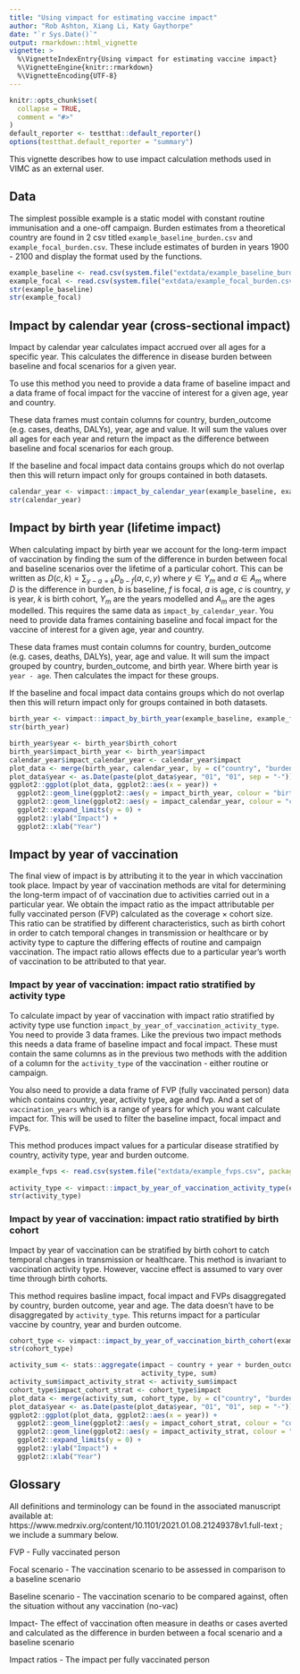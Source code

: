 ```yaml
---
title: "Using vimpact for estimating vaccine impact"
author: "Rob Ashton, Xiang Li, Katy Gaythorpe"
date: "`r Sys.Date()`"
output: rmarkdown::html_vignette
vignette: >
  %\VignetteIndexEntry{Using vimpact for estimating vaccine impact}
  %\VignetteEngine{knitr::rmarkdown}
  %\VignetteEncoding{UTF-8}
---
```


```r
knitr::opts_chunk$set(
  collapse = TRUE,
  comment = "#>"
)
default_reporter <- testthat::default_reporter()
options(testthat.default_reporter = "summary")
```

This vignette describes how to use impact calculation methods used in VIMC as an external user.

## Data

The simplest possible example is a static model with constant routine immunisation and a one-off campaign. Burden estimates from a theoretical country are found in 2 csv titled `example_baseline_burden.csv` and `example_focal_burden.csv`. These include estimates of burden in years 1900 - 2100 and display the format used by the functions.

```r
example_baseline <- read.csv(system.file("extdata/example_baseline_burden.csv", package = "vimpact"))
example_focal <- read.csv(system.file("extdata/example_focal_burden.csv", package = "vimpact"))
str(example_baseline)
str(example_focal)
```


## Impact by calendar year (cross-sectional impact)

Impact by calendar year calculates impact accrued over all ages for a specific year. This calculates the difference in disease burden between baseline and focal scenarios for a given year.

To use this method you need to provide a data frame of baseline impact and a data frame of focal impact for the vaccine of interest for a given age, year and country.

These data frames must contain columns for country, burden_outcome (e.g. cases, deaths, DALYs), year, age and value. It will sum the values over all ages for each year and return the impact as the difference between baseline and focal scenarios for each group.

If the baseline and focal impact data contains groups which do not overlap then this will return impact only for groups contained in both datasets.

```r
calendar_year <- vimpact::impact_by_calendar_year(example_baseline, example_focal)
str(calendar_year)
```

## Impact by birth year (lifetime impact)

When calculating impact by birth year we account for the long-term impact of vaccination by finding the sum of the difference in burden between focal and baseline scenarios over the lifetime of a particular cohort. This can be written as $D(c, k) = \sum_{y-a=k}D_{b-f}(a, c, y)$ where $y \in Y_{m}$ and $a \in A_{m}$ where $D$ is the difference in burden, $b$ is baseline, $f$ is focal, $a$ is age, $c$ is country, $y$ is year, $k$ is birth cohort, $Y_{m}$ are the years modelled and $A_{m}$ are the ages modelled. This requires the same data as `impact_by_calendar_year`. You need to provide data frames containing baseline and focal impact for the vaccine of interest for a given age, year and country.

These data frames must contain columns for country, burden_outcome (e.g. cases, deaths, DALYs), year, age and value. It will sum the impact grouped by country, burden_outcome, and birth year. Where birth year is `year - age`. Then calculates the impact for these groups.

If the baseline and focal impact data contains groups which do not overlap then this will return impact only for groups contained in both datasets.

```r
birth_year <- vimpact::impact_by_birth_year(example_baseline, example_focal)
str(birth_year)
```

```r
birth_year$year <- birth_year$birth_cohort
birth_year$impact_birth_year <- birth_year$impact
calendar_year$impact_calendar_year <- calendar_year$impact
plot_data <- merge(birth_year, calendar_year, by = c("country", "burden_outcome", "year"))
plot_data$year <- as.Date(paste(plot_data$year, "01", "01", sep = "-"))
ggplot2::ggplot(plot_data, ggplot2::aes(x = year)) +
  ggplot2::geom_line(ggplot2::aes(y = impact_birth_year, colour = "birth year")) +
  ggplot2::geom_line(ggplot2::aes(y = impact_calendar_year, colour = "calendar year")) + 
  ggplot2::expand_limits(y = 0) + 
  ggplot2::ylab("Impact") + 
  ggplot2::xlab("Year")
```

## Impact by year of vaccination

The final view of impact is by attributing it to the year in which vaccination took place. Impact by year of vaccination methods are vital for determining the long-term impact of of vaccination due to activities carried out in a particular year. We obtain the impact ratio as the impact attributable per fully vaccinated person (FVP) calculated as the coverage × cohort size. This ratio can be stratified by different characteristics, such as birth cohort in order to catch temporal changes in transmission or healthcare or by activity type to capture the differing effects of routine and campaign vaccination. The impact ratio allows effects due to a particular year’s worth of vaccination to be attributed to that year.

### Impact by year of vaccination: impact ratio stratified by activity type

To calculate impact by year of vaccination with impact ratio stratified by activity type use function `impact_by_year_of_vaccination_activity_type`. You need to provide 3 data frames. Like the previous two impact methods this needs a data frame of baseline impact and focal impact. These must contain the same columns as in the previous two methods with the addition of a column for the `activity_type` of the vaccination - either routine or campaign.

You also need to provide a data frame of FVP (fully vaccinated person) data which contains country, year, activity type, age and fvp. And a set of `vaccination_years` which is a range of years for which you want calculate impact for. This will be used to filter the baseline impact, focal impact and FVPs.

This method produces impact values for a particular disease stratified by country, activity type, year and burden outcome.

```r
example_fvps <- read.csv(system.file("extdata/example_fvps.csv", package = "vimpact"))
  
activity_type <- vimpact::impact_by_year_of_vaccination_activity_type(example_baseline, example_focal, example_fvps, 2000:2030)
str(activity_type)
```

### Impact by year of vaccination: impact ratio stratified by birth cohort

Impact by year of vaccination can be stratified by birth cohort to catch temporal changes in transmission or healthcare. This method is invariant to vaccination activity type. However, vaccine effect is assumed to vary over time through birth cohorts.

This method requires basline impact, focal impact and FVPs disaggregated by country, burden outcome, year and age. The data doesn't have to be disaggregated by `activity_type`. This returns impact for a particular vaccine by country, year and burden outcome.

```r
cohort_type <- vimpact::impact_by_year_of_vaccination_birth_cohort(example_baseline, example_focal, example_fvps, 2000:2030)
str(cohort_type)
```

```r
activity_sum <- stats::aggregate(impact ~ country + year + burden_outcome,
                                 activity_type, sum)
activity_sum$impact_activity_strat <- activity_sum$impact
cohort_type$impact_cohort_strat <- cohort_type$impact
plot_data <- merge(activity_sum, cohort_type, by = c("country", "burden_outcome", "year"))
plot_data$year <- as.Date(paste(plot_data$year, "01", "01", sep = "-"))
ggplot2::ggplot(plot_data, ggplot2::aes(x = year)) +
  ggplot2::geom_line(ggplot2::aes(y = impact_cohort_strat, colour = "cohort")) +
  ggplot2::geom_line(ggplot2::aes(y = impact_activity_strat, colour = "activity")) +
  ggplot2::expand_limits(y = 0) + 
  ggplot2::ylab("Impact") + 
  ggplot2::xlab("Year")
```

## Glossary

All definitions and terminology can be found in the associated manuscript available at: https://www.medrxiv.org/content/10.1101/2021.01.08.21249378v1.full-text ; we include a summary below.

FVP - Fully vaccinated person

Focal scenario - The vaccination scenario to be assessed in comparison to a baseline scenario

Baseline scenario - The vaccination scenario to be compared against, often the situation without any vaccination (no-vac)

Impact- The effect of vaccination often measure in deaths or cases averted and calculated as the difference in burden between a focal scenario and a baseline scenario

Impact ratios - The impact per fully vaccinated person
